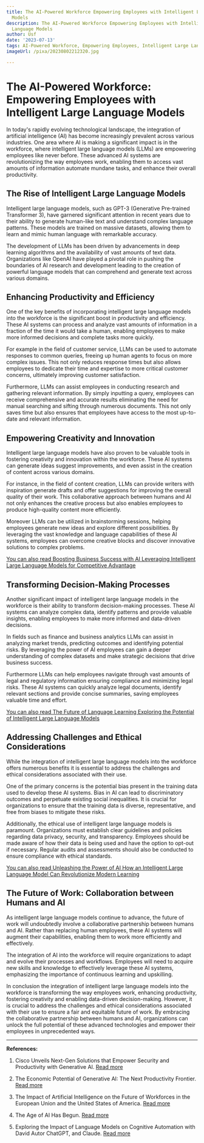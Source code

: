 ```yaml
---
title: The AI-Powered Workforce Empowering Employees with Intelligent Large Language
  Models
description: The AI-Powered Workforce Empowering Employees with Intelligent Large
  Language Models
author: Usf
date: '2023-07-13'
tags: AI-Powered Workforce, Empowering Employees, Intelligent Large Language Models
imageUrl: /pixa/20230802212320.jpg

---
```

# The AI-Powered Workforce: Empowering Employees with Intelligent Large Language  Models

In today's rapidly evolving technological landscape, the integration of artificial  intelligence (AI) has become increasingly  prevalent across various  industries. One area  where AI is making a significant impact  is in the workforce, where intelligent large language models (LLMs) are empowering employees like never before. These advanced AI  systems  are revolutionizing  the way employees work, enabling them to access vast amounts of information automate mundane tasks, and enhance  their overall productivity.

## The Rise of  Intelligent Large Language Models

Intelligent large language models, such as GPT-3 (Generative Pre-trained Transformer 3), have garnered significant attention in recent  years due to their ability to generate human-like text and understand complex language patterns. These models are trained on massive datasets,  allowing them to learn and mimic human language with remarkable accuracy.

The development of LLMs has been  driven by advancements in  deep learning algorithms and the availability of vast amounts of text data. Organizations like OpenAI  have played a pivotal role in pushing  the boundaries of AI  research and development leading to  the  creation of powerful  language models that can comprehend and generate text across various domains.

## Enhancing Productivity and Efficiency

One of the key benefits  of incorporating intelligent large language models  into  the workforce is the significant boost  in productivity and efficiency.  These AI systems can process and analyze vast amounts of information in a fraction of the time it would take a human, enabling employees to make more informed  decisions  and complete tasks more quickly.

For example in the field of customer service, LLMs can be used to automate responses to common queries, freeing up human agents to focus on more complex issues.  This not only reduces response  times but also allows employees to  dedicate their time and expertise to more critical customer concerns, ultimately improving customer satisfaction.

Furthermore, LLMs can assist employees in conducting research and gathering relevant information.  By simply inputting a query, employees can  receive comprehensive and accurate results eliminating the need for manual  searching and sifting through numerous  documents. This  not only saves time but also ensures  that employees have access to the most up-to-date and relevant information.

## Empowering Creativity and Innovation

Intelligent large language models  have also proven  to be valuable tools  in fostering creativity and innovation within the workforce. These AI systems  can  generate ideas suggest improvements,  and even assist in the creation  of content across various domains.

For instance, in the field of content creation,  LLMs can provide writers with inspiration generate drafts and  offer suggestions for improving the overall quality of their work. This collaborative approach between humans and AI not only enhances the creative process but also enables employees to  produce high-quality content  more efficiently.

Moreover LLMs can be utilized in  brainstorming sessions, helping employees generate new ideas and explore different possibilities. By leveraging the  vast knowledge and language capabilities of these AI systems,  employees can overcome  creative blocks and discover innovative solutions to complex problems.

[You can also read Boosting Business Success with AI Leveraging Intelligent Large Language  Models for Competitive Advantage](Boosting%20Business%20Success%20with%20AI%20Leveraging%20Intelligent%20Large%20Language%20Models%20for%20Competitive%20Advantage)


## Transforming Decision-Making Processes

Another significant impact  of intelligent  large language models in the workforce is their ability to transform decision-making processes.  These AI systems can analyze complex data, identify patterns and provide valuable insights, enabling  employees to make more informed  and data-driven decisions.

In fields such as finance and business analytics LLMs can  assist in analyzing  market trends, predicting outcomes and identifying potential risks. By leveraging the power  of AI employees can gain a deeper understanding of complex datasets and make strategic decisions that drive business success.

Furthermore LLMs can help employees navigate through vast amounts of legal and regulatory  information ensuring compliance  and minimizing legal risks. These AI systems can quickly analyze legal documents, identify relevant sections and provide concise summaries, saving employees valuable time and  effort.

[You can also  read The Future of Language Learning Exploring the Potential of Intelligent Large Language Models](The%20Future%20of%20Language%20Learning%20Exploring%20the%20Potential%20of%20Intelligent%20Large%20Language%20Models)


##  Addressing Challenges and Ethical Considerations

While the integration of  intelligent large language models into the workforce offers numerous benefits  it is essential to address  the challenges and ethical  considerations  associated with their use.

One of the primary concerns is the potential bias present in the training data used to develop these AI systems. Bias in AI can lead to discriminatory outcomes and perpetuate existing social inequalities. It  is crucial for organizations to ensure that the  training data is diverse, representative, and  free from biases to  mitigate these risks.

Additionally, the ethical use of intelligent large language models is paramount. Organizations must establish clear guidelines  and policies  regarding data privacy, security,  and transparency. Employees should be made aware of how their data is  being  used and have the option to opt-out  if necessary. Regular audits and  assessments should also be conducted to ensure compliance with ethical standards.

[You can  also read Unleashing the Power of AI How an Intelligent Large Language Model Can Revolutionize  Modern Learning](Unleashing%20the%20Power%20of%20AI%20How%20an%20Intelligent%20Large%20Language%20Model%20Can%20Revolutionize%20Modern%20Learning)


## The Future of Work: Collaboration between Humans and AI

As  intelligent large  language models continue  to advance, the future of work will undoubtedly involve a collaborative partnership between humans and AI. Rather than replacing human employees, these AI systems will augment their capabilities, enabling them to  work more efficiently and effectively.

The integration of AI into the workforce will require  organizations to  adapt and evolve their processes and workflows. Employees will need to acquire new skills and knowledge to effectively leverage these AI systems, emphasizing the importance of continuous learning and upskilling.

In conclusion the  integration of intelligent large language models into the workforce is transforming the way employees  work, enhancing productivity, fostering creativity and enabling data-driven decision-making. However, it is crucial to address the challenges  and ethical considerations associated with their use to ensure a fair  and equitable future  of work. By embracing the collaborative partnership between humans and AI, organizations can unlock the full potential of these advanced technologies and empower their employees in unprecedented  ways.

---

**References:**

1.  Cisco Unveils Next-Gen Solutions that Empower Security and  Productivity  with Generative AI. [Read more](https://www.prnewswire.com/news-releases/cisco-unveils-next-gen-solutions-that-empower-security-and-productivity-with-generative-ai-301844934.html)

2. The Economic Potential of Generative AI: The Next Productivity Frontier. [Read  more](https://www.mckinsey.com/capabilities/mckinsey-digital/our-insights/the-economic-potential-of-generative-ai-the-next-productivity-frontier)

3. The Impact of Artificial Intelligence on the Future  of Workforces in the European Union and  the United States of America. [Read more](https://www.whitehouse.gov/wp-content/uploads/2022/12/TTC-EC-CEA-AI-Report-12052022-1.pdf)

4. The Age of AI Has Begun.  [Read more](https://www.gatesnotes.com/The-Age-of-AI-Has-Begun)

5. Exploring the Impact of Language Models on Cognitive Automation with David Autor ChatGPT, and Claude. [Read more](https://www.brookings.edu/articles/exploring-the-impact-of-language-models/)